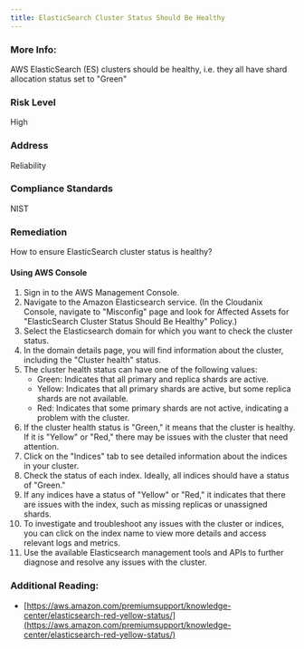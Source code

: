```yaml
---
title: ElasticSearch Cluster Status Should Be Healthy
---
```


### More Info:

AWS ElasticSearch (ES) clusters should be healthy, i.e. they all have shard allocation status set to "Green"

### Risk Level

High

### Address

Reliability

### Compliance Standards

NIST

### Remediation

How to ensure ElasticSearch cluster status is healthy?

#### Using AWS Console

1. Sign in to the AWS Management Console.
2. Navigate to the Amazon Elasticsearch service.
   (In the Cloudanix Console, navigate to "Misconfig" page and look for Affected Assets for "ElasticSearch Cluster Status Should Be Healthy" Policy.)
3. Select the Elasticsearch domain for which you want to check the cluster status.
4. In the domain details page, you will find information about the cluster, including the "Cluster health" status.
5. The cluster health status can have one of the following values:
   - Green: Indicates that all primary and replica shards are active.
   - Yellow: Indicates that all primary shards are active, but some replica shards are not available.
   - Red: Indicates that some primary shards are not active, indicating a problem with the cluster.
6. If the cluster health status is "Green," it means that the cluster is healthy. If it is "Yellow" or "Red," there may be issues with the cluster that need attention.
7. Click on the "Indices" tab to see detailed information about the indices in your cluster.
8. Check the status of each index. Ideally, all indices should have a status of "Green."
9. If any indices have a status of "Yellow" or "Red," it indicates that there are issues with the index, such as missing replicas or unassigned shards.
10. To investigate and troubleshoot any issues with the cluster or indices, you can click on the index name to view more details and access relevant logs and metrics.
11. Use the available Elasticsearch management tools and APIs to further diagnose and resolve any issues with the cluster.

### Additional Reading:

- [https://aws.amazon.com/premiumsupport/knowledge-center/elasticsearch-red-yellow-status/](https://aws.amazon.com/premiumsupport/knowledge-center/elasticsearch-red-yellow-status/)
